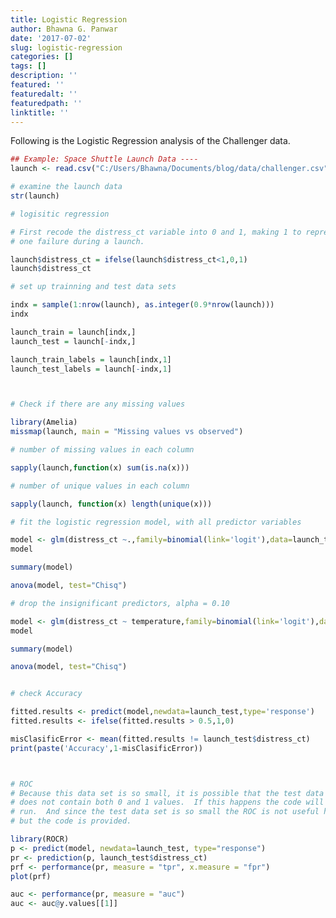 ```yaml
---
title: Logistic Regression
author: Bhawna G. Panwar
date: '2017-07-02'
slug: logistic-regression
categories: []
tags: []
description: ''
featured: ''
featuredalt: ''
featuredpath: ''
linktitle: ''
---
```

Following is the Logistic Regression analysis of the Challenger data. 
```r
## Example: Space Shuttle Launch Data ----
launch <- read.csv("C:/Users/Bhawna/Documents/blog/data/challenger.csv")

# examine the launch data
str(launch)

# logisitic regression

# First recode the distress_ct variable into 0 and 1, making 1 to represent at least
# one failure during a launch.

launch$distress_ct = ifelse(launch$distress_ct<1,0,1)
launch$distress_ct

# set up trainning and test data sets

indx = sample(1:nrow(launch), as.integer(0.9*nrow(launch)))
indx

launch_train = launch[indx,]
launch_test = launch[-indx,]

launch_train_labels = launch[indx,1]
launch_test_labels = launch[-indx,1]   




```

```r
# Check if there are any missing values

library(Amelia)
missmap(launch, main = "Missing values vs observed")

# number of missing values in each column

sapply(launch,function(x) sum(is.na(x)))

# number of unique values in each column

sapply(launch, function(x) length(unique(x)))

```



```r
# fit the logistic regression model, with all predictor variables

model <- glm(distress_ct ~.,family=binomial(link='logit'),data=launch_train)
model

summary(model)
```

```r
anova(model, test="Chisq")

# drop the insignificant predictors, alpha = 0.10

model <- glm(distress_ct ~ temperature,family=binomial(link='logit'),data=launch_train)
model

summary(model)

anova(model, test="Chisq")



```

```r
# check Accuracy

fitted.results <- predict(model,newdata=launch_test,type='response')
fitted.results <- ifelse(fitted.results > 0.5,1,0)

misClasificError <- mean(fitted.results != launch_test$distress_ct)
print(paste('Accuracy',1-misClasificError))




```

```r
# ROC
# Because this data set is so small, it is possible that the test data set
# does not contain both 0 and 1 values.  If this happens the code will not
# run.  And since the test data set is so small the ROC is not useful here
# but the code is provided.

library(ROCR)
p <- predict(model, newdata=launch_test, type="response")
pr <- prediction(p, launch_test$distress_ct)
prf <- performance(pr, measure = "tpr", x.measure = "fpr")
plot(prf)

auc <- performance(pr, measure = "auc")
auc <- auc@y.values[[1]]

```

